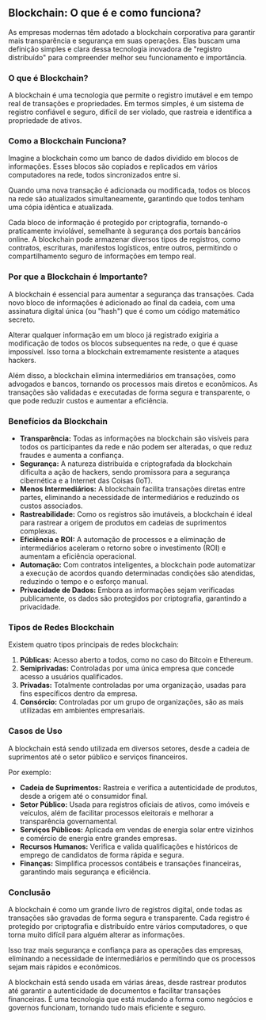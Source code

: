 ## Blockchain: O que é e como funciona?

As empresas modernas têm adotado a blockchain corporativa para garantir mais transparência e segurança em suas operações. Elas buscam uma definição simples e clara dessa tecnologia inovadora de "registro distribuído" para compreender melhor seu funcionamento e importância.

### O que é Blockchain?

A blockchain é uma tecnologia que permite o registro imutável e em tempo real de transações e propriedades. Em termos simples, é um sistema de registro confiável e seguro, difícil de ser violado, que rastreia e identifica a propriedade de ativos.

### Como a Blockchain Funciona?

Imagine a blockchain como um banco de dados dividido em blocos de informações. Esses blocos são copiados e replicados em vários computadores na rede, todos sincronizados entre si.

Quando uma nova transação é adicionada ou modificada, todos os blocos na rede são atualizados simultaneamente, garantindo que todos tenham uma cópia idêntica e atualizada.

Cada bloco de informação é protegido por criptografia, tornando-o praticamente inviolável, semelhante à segurança dos portais bancários online. A blockchain pode armazenar diversos tipos de registros, como contratos, escrituras, manifestos logísticos, entre outros, permitindo o compartilhamento seguro de informações em tempo real.

### Por que a Blockchain é Importante?

A blockchain é essencial para aumentar a segurança das transações. Cada novo bloco de informações é adicionado ao final da cadeia, com uma assinatura digital única (ou "hash") que é como um código matemático secreto.

Alterar qualquer informação em um bloco já registrado exigiria a modificação de todos os blocos subsequentes na rede, o que é quase impossível. Isso torna a blockchain extremamente resistente a ataques hackers.

Além disso, a blockchain elimina intermediários em transações, como advogados e bancos, tornando os processos mais diretos e econômicos. As transações são validadas e executadas de forma segura e transparente, o que pode reduzir custos e aumentar a eficiência.

### Benefícios da Blockchain

- **Transparência:** Todas as informações na blockchain são visíveis para todos os participantes da rede e não podem ser alteradas, o que reduz fraudes e aumenta a confiança.
- **Segurança:** A natureza distribuída e criptografada da blockchain dificulta a ação de hackers, sendo promissora para a segurança cibernética e a Internet das Coisas (IoT).
- **Menos Intermediários:** A blockchain facilita transações diretas entre partes, eliminando a necessidade de intermediários e reduzindo os custos associados.
- **Rastreabilidade:** Como os registros são imutáveis, a blockchain é ideal para rastrear a origem de produtos em cadeias de suprimentos complexas.
- **Eficiência e ROI:** A automação de processos e a eliminação de intermediários aceleram o retorno sobre o investimento (ROI) e aumentam a eficiência operacional.
- **Automação:** Com contratos inteligentes, a blockchain pode automatizar a execução de acordos quando determinadas condições são atendidas, reduzindo o tempo e o esforço manual.
- **Privacidade de Dados:** Embora as informações sejam verificadas publicamente, os dados são protegidos por criptografia, garantindo a privacidade.

### Tipos de Redes Blockchain

Existem quatro tipos principais de redes blockchain:

1. **Públicas:** Acesso aberto a todos, como no caso do Bitcoin e Ethereum.
2. **Semiprivadas:** Controladas por uma única empresa que concede acesso a usuários qualificados.
3. **Privadas:** Totalmente controladas por uma organização, usadas para fins específicos dentro da empresa.
4. **Consórcio:** Controladas por um grupo de organizações, são as mais utilizadas em ambientes empresariais.

### Casos de Uso

A blockchain está sendo utilizada em diversos setores, desde a cadeia de suprimentos até o setor público e serviços financeiros.

Por exemplo:

- **Cadeia de Suprimentos:** Rastreia e verifica a autenticidade de produtos, desde a origem até o consumidor final.
- **Setor Público:** Usada para registros oficiais de ativos, como imóveis e veículos, além de facilitar processos eleitorais e melhorar a transparência governamental.
- **Serviços Públicos:** Aplicada em vendas de energia solar entre vizinhos e comércio de energia entre grandes empresas.
- **Recursos Humanos:** Verifica e valida qualificações e históricos de emprego de candidatos de forma rápida e segura.
- **Finanças:** Simplifica processos contábeis e transações financeiras, garantindo mais segurança e eficiência.

### Conclusão

A blockchain é como um grande livro de registros digital, onde todas as transações são gravadas de forma segura e transparente. Cada registro é protegido por criptografia e distribuído entre vários computadores, o que torna muito difícil para alguém alterar as informações.

Isso traz mais segurança e confiança para as operações das empresas, eliminando a necessidade de intermediários e permitindo que os processos sejam mais rápidos e econômicos.

A blockchain está sendo usada em várias áreas, desde rastrear produtos até garantir a autenticidade de documentos e facilitar transações financeiras. É uma tecnologia que está mudando a forma como negócios e governos funcionam, tornando tudo mais eficiente e seguro.
